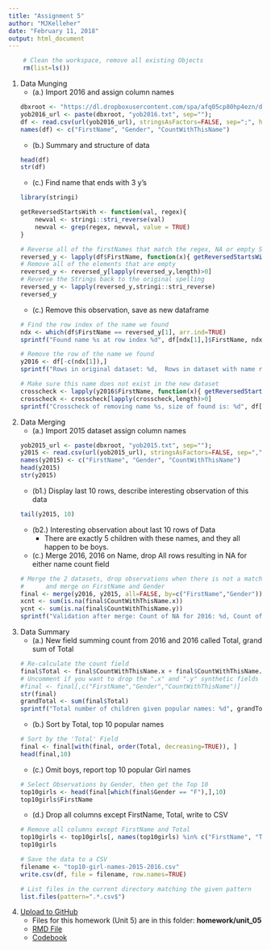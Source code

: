 ```yaml
---
title: "Assignment 5"
author: "MJKelleher"
date: "February 11, 2018"
output: html_document
---
```


```r
    # Clean the workspace, remove all existing Objects
    rm(list=ls())
```
1. Data Munging
    + (a.) Import 2016 and assign column names
    ```r
    dbxroot <- "https://dl.dropboxusercontent.com/spa/afq05cp80hp4ezn/downloads/public/msds-data/";
    yob2016_url <- paste(dbxroot, "yob2016.txt", sep="");
    df <- read.csv(url(yob2016_url), stringsAsFactors=FALSE, sep=";", header=FALSE);
    names(df) <- c("FirstName", "Gender", "CountWithThisName")
    ```
    + (b.) Summary and structure of data
    ```r
    head(df)
    str(df)
    ```
    + (c.) Find name that ends with 3 y's
    ```r
    library(stringi)

    getReversedStartsWith <- function(val, regex){
        newval <- stringi::stri_reverse(val)
        newval <- grep(regex, newval, value = TRUE)
    }
    
    # Reverse all of the firstNames that match the regex, NA or empty String returned with no match
    reversed_y <- lapply(df$FirstName, function(x){ getReversedStartsWith(x, "^yyy") })
    # Remove all of the elements that are empty
    reversed_y <- reversed_y[lapply(reversed_y,length)>0]
    # Reverse the Strings back to the original spelling
    reversed_y <- lapply(reversed_y,stringi::stri_reverse)
    reversed_y
    ```
    + (c.) Remove this observation, save as new dataframe
    ```r
    # Find the row index of the name we found
    ndx <- which(df$FirstName == reversed_y[1], arr.ind=TRUE)
    sprintf("Found name %s at row index %d", df[ndx[1],]$FirstName, ndx[1])

    # Remove the row of the name we found
    y2016 <- df[-c(ndx[1]),]
    sprintf("Rows in original dataset: %d,  Rows in dataset with name removed: %d", nrow(df), nrow(y2016))

    # Make sure this name does not exist in the new dataset
    crosscheck <- lapply(y2016$FirstName, function(x){ getReversedStartsWith(x, "^yyy") })
    crosscheck <- crosscheck[lapply(crosscheck,length)>0]
    sprintf("Crosscheck of removing name %s, size of found is: %d", df[ndx[1],]$FirstName, length(crosscheck))
    ```
1. Data Merging
    + (a.) Import 2015 dataset assign column names
    ```r
    yob2015_url <- paste(dbxroot, "yob2015.txt", sep="");
    y2015 <- read.csv(url(yob2015_url), stringsAsFactors=FALSE, sep=",", header=FALSE);
    names(y2015) <- c("FirstName", "Gender", "CountWithThisName")
    head(y2015)
    str(y2015)
    ```
    + (b1.) Display last 10 rows, describe interesting observation of this data
    ```r
    tail(y2015, 10)
    ```
    + (b2.) Interesting observation about last 10 rows of Data
        + There are exactly 5 children with these names, and they all happen to be boys.
    + (c.) Merge 2016, 2016 on Name, drop All rows resulting in NA for either name count field
    ```r
    # Merge the 2 datasets, drop observations when there is not a match from either side
    #      and merge on FirstName and Gender
    final <- merge(y2016, y2015, all=FALSE, by=c("FirstName","Gender"))
    xcnt <- sum(is.na(final$CountWithThisName.x))
    ycnt <- sum(is.na(final$CountWithThisName.y))
    sprintf("Validation after merge: Count of NA for 2016: %d, Count of NA for 2015", xcnt, ycnt)
    ```
1. Data Summary
    + (a.) New field summing count from 2016 and 2016 called Total, grand sum of Total
    ```r
    # Re-calculate the count field
    final$Total <- final$CountWithThisName.x + final$CountWithThisName.y
    # Uncomment if you want to drop the ".x" and ".y" synthetic fields
    #final <- final[,c("FirstName","Gender","CountWithThisName")]
    str(final)
    grandTotal <- sum(final$Total)
    sprintf("Total number of children given popular names: %d", grandTotal)
    ```
    + (b.) Sort by Total, top 10 popular names
    ```r
    # Sort by the 'Total' Field
    final <- final[with(final, order(Total, decreasing=TRUE)), ]
    head(final,10)
    ```
    + (c.) Omit boys, report top 10 popular Girl names
    ```r
    # Select Observations by Gender, then get the Top 10
    top10girls <- head(final[which(final$Gender == "F"),],10)
    top10girls$FirstName
    ```
    + (d.) Drop all columns except FirstName, Total, write to CSV
    ```r
    # Remove all columns except FirstName and Total
    top10girls <- top10girls[, names(top10girls) %in% c("FirstName", "Total")]
    top10girls

    # Save the data to a CSV
    filename <- "top10-girl-names-2015-2016.csv"
    write.csv(df, file = filename, row.names=TRUE)

    # List files in the current directory matching the given pattern
    list.files(pattern=".*.csv$")
    ```
1. [Upload to GitHub](https://github.com/allthebits/mjk-msds6306)
    + Files for this homework (Unit 5) are in this folder: **homework/unit_05**
    + [RMD File](https://github.com/allthebits/mjk-msds6306/blob/master/homework/unit_05/homework_submission.Rmd)
    + [Codebook](https://github.com/allthebits/mjk-msds6306/blob/master/homework/unit_05/Codebook.md)
